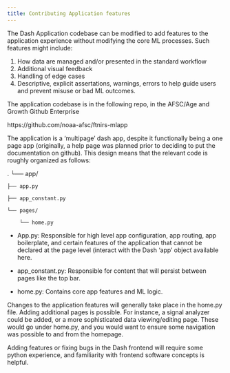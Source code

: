 ```yaml
---
title: Contributing Application features
---
```


The Dash Application codebase can be modified to add features to the application experience without modifying the core ML processes. Such features might include: 

1. How data are managed and/or presented in the standard workflow
2. Additional visual feedback
3. Handling of edge cases
4. Descriptive, explicit assertations, warnings, errors to help guide users and prevent misuse or bad ML outcomes. 

The application codebase is in the following repo, in the AFSC/Age and Growth Github Enterprise 

https://github.com/noaa-afsc/ftnirs-mlapp

The application is a 'multipage' dash app, despite it functionally being a one page app (originally, a help page was planned prior to deciding to put the documentation on github). This design means that the relevant code is roughly organized as follows: 

.
└── app/

    ├── app.py

    ├── app_constant.py

    └── pages/

        └── home.py

* App.py: Responsible for high level app configuration, app routing, app boilerplate, and certain features of the application that cannot be declared at the page level (interact with the Dash 'app' object available here. 

* app_constant.py: Responsible for content that will persist between pages like the top bar. 

* home.py: Contains core app features and ML logic.

Changes to the application features will generally take place in the home.py file. Adding additional pages is possible. For instance, a signal analyzer could be added, or a more sophisticated data viewing/editing page. These would go under home.py, and you would want to ensure some navigation was possible to and from the homepage. 

Adding features or fixing bugs in the Dash frontend will require some python experience, and familiarity with frontend software concepts is helpful. 
